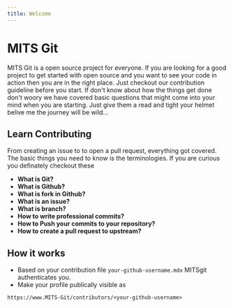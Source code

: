 ```yaml
---
title: Welcome
---
```


# MITS Git

MITS Git is a open source project for everyone. If you are looking for a good project to get started with open source and you want to see your code in action then you are in the right place. Just checkout our contribution guideline before you start. If don't know about how the things get done don't woory we have covered basic questions that might come into your mind when you are starting. Just give them a read and tight your helmet belive me the journey will be wild...

## Learn Contributing

From creating an issue to to open a pull request, everything got covered. The basic things you need to know is the terminologies. If you are curious you definately checkout these

- **What is Git?**
- **What is Github?**
- **What is fork in Github?**
- **What is an issue?**
- **What is branch?**
- **How to write professional commits?**
- **How to Push your commits to your repository?**
- **How to create a pull request to upstream?**

## How it works

- Based on your contribution file `your-github-username.mdx` MITSgit authenticates you.
- Make your profile publically visible as

```
https://www.MITS-Git/contributors/<your-github-username>
```
